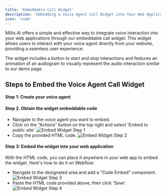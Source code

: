 ```yaml
---
title: 'Embeddable Call Widget'
description: 'Embedding a Voice Agent Call Widget into Your Web Application'
icon: 'code'
---
```


Millis AI offers a simple and effective way to integrate voice interaction into your web applications through our embeddable call widget. This widget allows users to interact with your voice agent directly from your website, providing a seamless user experience.

The widget includes a button to start and stop interactions and features an animation of an audiogram to visually represent the audio interaction similar to our demo page.

## Steps to Embed the Voice Agent Call Widget

#### Step 1: Create your voice agent 

#### Step 2. Obtain the widget embeddable code

- Navigate to the voice agent you want to embed.
- Click on the "Actions" button on the top right and select 'Embed to public site'.
![Embed Widget Step 1](/images/embed-1.png)
- Copy the provided HTML code.
![Embed Widget Step 2](/images/embed-2.png)

#### Step 3: Embed the widget into your web application

With the HTML code, you can place it anywhere in your web app to embed the widget. Here's how to do it on Webflow:

- Navigate to the designated area and add a "Code Embed" component.
![Embed Widget Step 3](/images/embed-3.png)
- Paste the HTML code provided above, then click 'Save'.
![Embed Widget Step 4](/images/embed-4.png)
